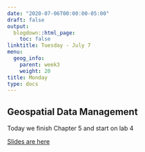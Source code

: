 ```yaml
---
date: "2020-07-06T00:00:00-05:00"
draft: false
output:
  blogdown::html_page:
    toc: false
linktitle: Tuesday - July 7
menu:
  geog_info:
    parent: week3
    weight: 20
title: Monday
type: docs
---
```


## Geospatial Data Management

Today we finish Chapter 5 and start on lab 4


[Slides are here](https://murraygeo.com/slides/intro_geographic_information/Day11/slides.html)

